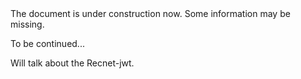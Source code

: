 
<Callout type="warning" emoji="🚧">
  The document is under construction now. Some information may be missing.
</Callout>

To be continued...

Will talk about the Recnet-jwt.
